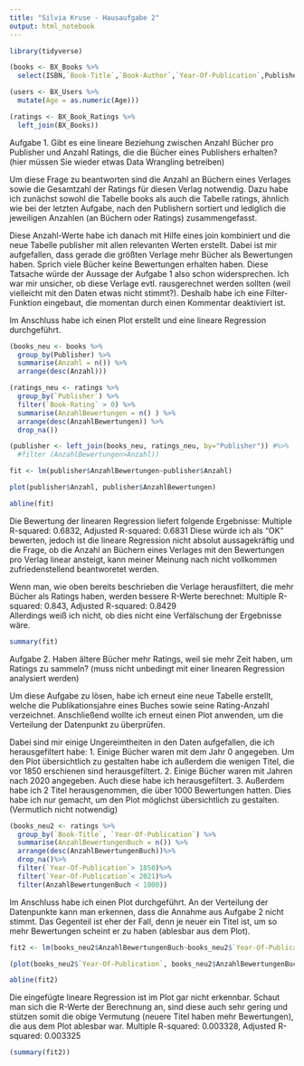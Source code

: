 ```yaml
---
title: "Silvia Kruse - Hausaufgabe 2" 
output: html_notebook
---
```


```r
library(tidyverse)
```

```r
(books <- BX_Books %>%
  select(ISBN,`Book-Title`,`Book-Author`,`Year-Of-Publication`,Publisher))
```


```r
(users <- BX_Users %>%
  mutate(Age = as.numeric(Age)))
```

```r
(ratings <- BX_Book_Ratings %>%
  left_join(BX_Books))
```
Aufgabe 1. Gibt es eine lineare Beziehung zwischen Anzahl Bücher pro Publisher und Anzahl Ratings, die die Bücher eines Publishers erhalten? (hier müssen Sie wieder etwas Data Wrangling betreiben)

Um diese Frage zu beantworten sind die Anzahl an Büchern eines Verlages sowie die Gesamtzahl der Ratings für diesen Verlag notwendig. Dazu habe ich zunächst sowohl die Tabelle books als auch die Tabelle ratings, ähnlich wie bei der letzten Aufgabe, nach den Publishern sortiert und lediglich die jeweiligen Anzahlen (an Büchern oder Ratings) zusammengefasst. 

Diese Anzahl-Werte habe ich danach mit Hilfe eines join kombiniert und die neue Tabelle publisher mit allen relevanten Werten erstellt. Dabei ist mir aufgefallen, dass gerade die größten Verlage mehr Bücher als Bewertungen haben. Sprich viele Bücher keine Bewertungen erhalten haben. Diese Tatsache würde der Aussage der Aufgabe 1 also schon widersprechen. 
Ich war mir unsicher, ob diese Verlage evtl. rausgerechnet werden sollten (weil vielleicht mit den Daten etwas nicht stimmt?). Deshalb habe ich eine Filter-Funktion eingebaut, die momentan durch einen Kommentar deaktiviert ist. 

Im Anschluss habe ich einen Plot erstellt und eine lineare Regression durchgeführt.

```r
(books_neu <- books %>%
  group_by(Publisher) %>%
  summarise(Anzahl = n()) %>%
  arrange(desc(Anzahl)))
```


```r
(ratings_neu <- ratings %>%
  group_by(`Publisher`) %>%
  filter(`Book-Rating` > 0) %>%
  summarise(AnzahlBewertungen = n() ) %>%
  arrange(desc(AnzahlBewertungen)) %>% 
  drop_na())
```


```r
(publisher <- left_join(books_neu, ratings_neu, by="Publisher")) #%>%
  #filter (AnzahlBewertungen>Anzahl))
```


```r
fit <- lm(publisher$AnzahlBewertungen~publisher$Anzahl)

plot(publisher$Anzahl, publisher$AnzahlBewertungen)

abline(fit)

```
Die Bewertung der linearen Regression liefert folgende Ergebnisse: 
Multiple R-squared:  0.6832,	Adjusted R-squared:  0.6831
Diese würde ich als "OK" bewerten, jedoch ist die lineare Regression nicht absolut aussagekräftig und die Frage, ob die Anzahl an Büchern eines Verlages mit den Bewertungen pro Verlag linear ansteigt, kann meiner Meinung nach nicht vollkommen zufriedenstellend beantworetet werden. 

Wenn man, wie oben bereits beschrieben die Verlage herausfiltert, die mehr Bücher als Ratings haben, werden bessere R-Werte berechnet: 
Multiple R-squared:  0.843,	Adjusted R-squared:  0.8429  
Allerdings weiß ich nicht, ob dies nicht eine Verfälschung der Ergebnisse wäre. 


```r
summary(fit)
```

Aufgabe 2. Haben ältere Bücher mehr Ratings, weil sie mehr Zeit haben, um Ratings zu sammeln? (muss nicht unbedingt mit einer linearen Regression analysiert werden)

Um diese Aufgabe zu lösen, habe ich erneut eine neue Tabelle erstellt, welche die Publikationsjahre eines Buches sowie seine Rating-Anzahl verzeichnet. Anschließend wollte ich erneut einen Plot anwenden, um die Verteilung der Datenpunkt zu überprüfen.

Dabei sind mir einige Ungereimtheiten in den Daten aufgefallen, die ich herausgefiltert habe: 1. Einige Bücher waren mit dem Jahr 0 angegeben. Um den Plot übersichtlich zu gestalten habe ich außerdem die wenigen Titel, die vor 1850 erschienen sind herausgefiltert. 
2. Einige Bücher waren mit Jahren nach 2020 angegeben. Auch diese habe ich herausgefiltert. 
3. Außerdem habe ich 2 Titel herausgenommen, die über 1000 Bewertungen hatten. Dies habe ich nur gemacht, um den Plot möglichst übersichtlich zu gestalten. (Vermutlich nicht notwendig)
```r
(books_neu2 <- ratings %>%
  group_by(`Book-Title`, `Year-Of-Publication`) %>%
  summarise(AnzahlBewertungenBuch = n()) %>%
  arrange(desc(AnzahlBewertungenBuch))%>%
  drop_na()%>%
  filter(`Year-Of-Publication`> 1850)%>%
  filter(`Year-Of-Publication`< 2021)%>% 
  filter(AnzahlBewertungenBuch < 1000))
```
Im Anschluss habe ich einen Plot durchgeführt. An der Verteilung der Datenpunkte kann man erkennen, dass die Annahme aus Aufgabe 2 nicht stimmt. Das Gegenteil ist eher der Fall, denn je neuer ein Titel ist, um so mehr Bewertungen scheint er zu haben (ablesbar aus dem Plot). 


```r
fit2 <- lm(books_neu2$AnzahlBewertungenBuch~books_neu2$`Year-Of-Publication`)

(plot(books_neu2$`Year-Of-Publication`, books_neu2$AnzahlBewertungenBuch))

abline(fit2)

```

Die eingefügte lineare Regression ist im Plot gar nicht erkennbar. Schaut man sich die R-Werte der Berechnung an, sind diese auch sehr gering und stützen somit die obige Vermutung (neuere Titel haben mehr Bewertungen), die aus dem Plot ablesbar war.
Multiple R-squared:  0.003328,	Adjusted R-squared:  0.003325 

```r
(summary(fit2))
```

